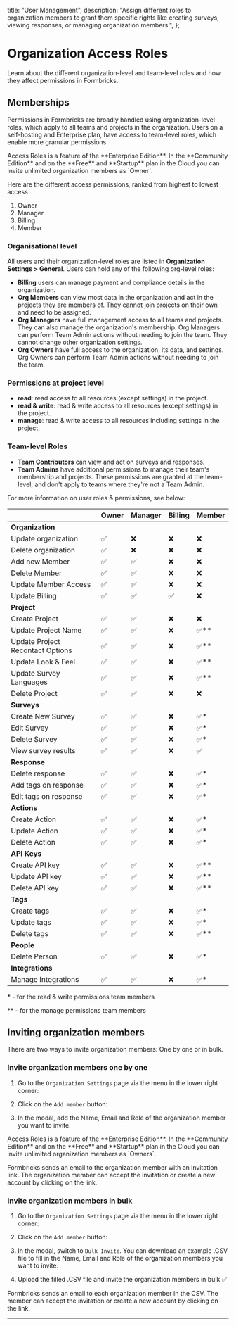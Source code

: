 

  title: "User Management",
  description:
    "Assign different roles to organization members to grant them specific rights like creating surveys, viewing responses, or managing organization members.",
};

# Organization Access Roles

Learn about the different organization-level and team-level roles and how they affect permissions in Formbricks.

## Memberships

Permissions in Formbricks are broadly handled using organization-level roles, which apply to all teams and projects in the organization. Users on a self-hosting and Enterprise plan, have access to team-level roles, which enable more granular permissions.

<Note>
  Access Roles is a feature of the **Enterprise Edition**. In the **Community Edition** and on the **Free** and **Startup** plan in the Cloud you can invite unlimited organization members as `Owner`.
</Note>

Here are the different access permissions, ranked from highest to lowest access

1. Owner
2. Manager
3. Billing
4. Member

### Organisational level

All users and their organization-level roles are listed in **Organization Settings > General**. Users can hold any of the following org-level roles:

- **Billing** users can manage payment and compliance details in the organization.
- **Org Members** can view most data in the organization and act in the projects they are members of. They cannot join projects on their own and need to be assigned.
- **Org Managers** have full management access to all teams and projects. They can also manage the organization's membership. Org Managers can perform Team Admin actions without needing to join the team. They cannot change other organization settings.
- **Org Owners** have full access to the organization, its data, and settings. Org Owners can perform Team Admin actions without needing to join the team.

### Permissions at project level

- **read**: read access to all resources (except settings) in the project.
- **read & write**: read & write access to all resources (except settings) in the project.
- **manage**: read & write access to all resources including settings in the project.

### Team-level Roles

- **Team Contributors** can view and act on surveys and responses.
- **Team Admins** have additional permissions to manage their team's membership and projects. These permissions are granted at the team-level, and don't apply to teams where they're not a Team Admin.

For more information on user roles & permissions, see below:

|                                  | Owner | Manager | Billing | Member |
| -------------------------------- | ----- | ------- | ------- | ------ |
| **Organization**                 |       |         |         |        |
| Update organization              | ✅    | ❌      | ❌      | ❌     |
| Delete organization              | ✅    | ❌      | ❌      | ❌     |
| Add new Member                   | ✅    | ✅      | ❌      | ❌     |
| Delete Member                    | ✅    | ✅      | ❌      | ❌     |
| Update Member Access             | ✅    | ✅      | ❌      | ❌     |
| Update Billing                   | ✅    | ✅      | ✅      | ❌     |
| **Project**                      |       |         |         |        |
| Create Project                   | ✅    | ✅      | ❌      | ❌     |
| Update Project Name              | ✅    | ✅      | ❌      | ✅\*\* |
| Update Project Recontact Options | ✅    | ✅      | ❌      | ✅\*\* |
| Update Look & Feel               | ✅    | ✅      | ❌      | ✅\*\* |
| Update Survey Languages          | ✅    | ✅      | ❌      | ✅\*\* |
| Delete Project                   | ✅    | ✅      | ❌      | ❌     |
| **Surveys**                      |       |         |         |        |
| Create New Survey                | ✅    | ✅      | ❌      | ✅\*   |
| Edit Survey                      | ✅    | ✅      | ❌      | ✅\*   |
| Delete Survey                    | ✅    | ✅      | ❌      | ✅\*   |
| View survey results              | ✅    | ✅      | ❌      | ✅     |
| **Response**                     |       |         |         |        |
| Delete response                  | ✅    | ✅      | ❌      | ✅\*   |
| Add tags on response             | ✅    | ✅      | ❌      | ✅\*   |
| Edit tags on response            | ✅    | ✅      | ❌      | ✅\*   |
| **Actions**                      |       |         |         |        |
| Create Action                    | ✅    | ✅      | ❌      | ✅\*   |
| Update Action                    | ✅    | ✅      | ❌      | ✅\*   |
| Delete Action                    | ✅    | ✅      | ❌      | ✅\*   |
| **API Keys**                     |       |         |         |        |
| Create API key                   | ✅    | ✅      | ❌      | ✅\*\* |
| Update API key                   | ✅    | ✅      | ❌      | ✅\*\* |
| Delete API key                   | ✅    | ✅      | ❌      | ✅\*\* |
| **Tags**                         |       |         |         |        |
| Create tags                      | ✅    | ✅      | ❌      | ✅\*   |
| Update tags                      | ✅    | ✅      | ❌      | ✅\*   |
| Delete tags                      | ✅    | ✅      | ❌      | ✅\*\* |
| **People**                       |       |         |         |        |
| Delete Person                    | ✅    | ✅      | ❌      | ✅\*   |
| **Integrations**                 |       |         |         |        |
| Manage Integrations              | ✅    | ✅      | ❌      | ✅\*   |

\* - for the read & write permissions team members

\*\* - for the manage permissions team members

## Inviting organization members

There are two ways to invite organization members: One by one or in bulk.

### Invite organization members one by one

1. Go to the `Organization Settings` page via the menu in the lower right corner:

<MdxImage
  src={MenuItem}
  alt="Where to find the Menu Item for Organization Settings"
  quality="100"
  className="max-w-full rounded-lg sm:max-w-3xl"
/>

2. Click on the `Add member` button:

<MdxImage
  src={AddMember}
  alt="Add member Button Position"
  quality="100"
  className="max-w-full rounded-lg sm:max-w-3xl"
/>

3. In the modal, add the Name, Email and Role of the organization member you want to invite:

<MdxImage
  src={IndvInvite}
  alt="Individual Invite Modal Tab"
  quality="100"
  className="max-w-full rounded-lg sm:max-w-3xl"
/>

<Note>
  Access Roles is a feature of the **Enterprise Edition**. In the **Community Edition** and on the **Free** and **Startup** plan in the Cloud you can invite unlimited organization members as `Owners`.
</Note>

Formbricks sends an email to the organization member with an invitation link. The organization member can accept the invitation or create a new account by clicking on the link.

### Invite organization members in bulk

1. Go to the `Organization Settings` page via the menu in the lower right corner:

<MdxImage
  src={MenuItem}
  alt="Where to find the Menu Item for Organization Settings"
  quality="100"
  className="max-w-full rounded-lg sm:max-w-3xl"
/>

2. Click on the `Add member` button:

<MdxImage
  src={AddMember}
  alt="Add member Button Position"
  quality="100"
  className="max-w-full rounded-lg sm:max-w-3xl"
/>

3. In the modal, switch to `Bulk Invite`. You can download an example .CSV file to fill in the Name, Email and Role of the organization members you want to invite:

<MdxImage
  src={BulkInvite}
  alt="Individual Invite Modal Tab"
  quality="100"
  className="max-w-full rounded-lg sm:max-w-3xl"
/>

4. Upload the filled .CSV file and invite the organization members in bulk ✅

Formbricks sends an email to each organization member in the CSV. The member can accept the invitation or create a new account by clicking on the link.

---
